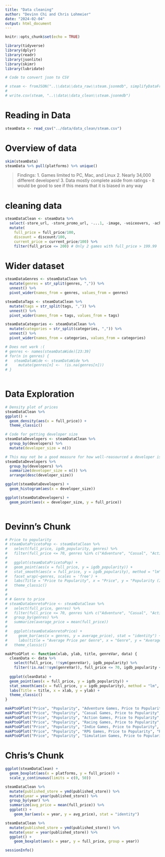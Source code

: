 ```yaml
---
title: "Data cleaning"
author: "Devinn Chi and Chris Lohmeier"
date: "2024-02-04"
output: html_document
---
```


```r
knitr::opts_chunk$set(echo = TRUE)
```

```r
library(tidyverse)
library(dplyr)
library(readr)
library(jsonlite)
library(skimr)
library(lubridate)
```

```r
# Code to convert json to CSV

# steam <- fromJSON("..\\data\\data_raw\\steam.jsonmdb", simplifyDataFrame = TRUE)
# 
# write.csv(steam, "..\\data\\data_clean\\steam.jsonmdb")
```


# Reading in Data
```r
steamData <- read_csv("../data/data_clean/steam.csv")
```
# Overview of data
```r
skim(steamData)
steamData %>% pull(platforms) %>% unique()
```
> Findings:
1. Games limited to PC, Mac, and Linux
2. Nearly 34,000 different developers!
3. Data mostly complete aside from ratings - it would be good to see if this means that it is biased in any way

# cleaning data
```r
steamDataClean <- steamData %>% 
  select(-store_url, -store_promo_url, -...1, -image, -voiceovers, -achievements, -gfq_url, -gfq_difficulty_comment, -gfq_rating_comment, -gfq_length_comment, -stsp_owners, -stsp_mdntime, -hltb_url, -hltb_single, -hltb_complete, -meta_url, -igdb_url, -igdb_single, -igdb_complete, -published_meta, -published_hltb, -published_stsp, -published_igdb) %>% 
  mutate(
    full_price = full_price/100,
    discount = discount/100,
    current_price = current_price/100) %>% 
    filter(full_price <= 200) # Only 2 games with full_price > 199.99
```

# Wider dataset
```r
steamDataGenres <- steamDataClean %>% 
  mutate(genres = str_split(genres, ",")) %>% 
  unnest() %>% 
  pivot_wider(names_from = genres, values_from = genres)

steamDataTags <- steamDataClean %>% 
  mutate(tags = str_split(tags, ",")) %>% 
  unnest() %>% 
  pivot_wider(names_from = tags, values_from = tags)

steamDataCategories <- steamDataClean %>% 
  mutate(categories = str_split(categories, ",")) %>% 
  unnest() %>% 
  pivot_wider(names_from = categories, values_from = categories)

# Does not work :(
# genres <- names(steamDataWide)[23:39]
# for(n in genres) {
#   steamDataWide <- steamDataWide %>% 
#     mutate(genres[n] <-  !is.na(genres[n]))
# } 
  
```


# Data Exploration
```r
# Density plot of prices
steamDataClean %>% 
ggplot() +
  geom_density(aes(x = full_price)) +
  theme_classic()

# Code for getting developer size
steamDataDevelopers <- steamDataClean %>% 
  group_by(developers) %>% 
  mutate(developer_size = n())

# This may not be a good measure for how well-reasourced a developer is - maybe sales data exists somewhere?
steamDataDevelopers %>% 
  group_by(developers) %>% 
  summarize(developer_size = n()) %>% 
  arrange(desc(developer_size))

ggplot(steamDataDevelopers) +
  geom_histogram(aes(x = developer_size))

ggplot(steamDataDevelopers) +
  geom_point(aes(x = developer_size, y = full_price))
  
```

# Devinn's Chunk
```r
# Price to popularity
# steamDataPricetoPop <- steamDataClean %>% 
#   select(full_price, igdb_popularity, genres) %>% 
#   filter(full_price <= 70, genres %in% c("Adventure", "Casual", "Action", "Racing", "Indie", "RPG", "Simulation", "Strategy"))
# 
#   ggplot(steamDataPricetoPop) + 
#   geom_point(aes(x = full_price, y = igdb_popularity)) + 
#   stat_smooth(aes(x = full_price, y = igdb_popularity), method = "lm", se = TRUE) +
#   facet_wrap(~genres, scales = 'free') + 
#   labs(Title = "Price to Popularity", x = "Price", y = "Popularity (IGDB)") +
#   theme_classic()
# 
# 
# # Genre to price
# steamDataGenretoPrice <- steamDataClean %>% 
#   select(full_price, genres) %>% 
#   filter(full_price <= 70, genres %in% c("Adventure", "Casual", "Action", "Racing", "Indie", "RPG", "Simulation", "Strategy")) %>% 
#   group_by(genres) %>% 
#   summarize(average_price = mean(full_price))
# 
#   ggplot(steamDataGenretoPrice) +
#     geom_bar(aes(x = genres, y = average_price), stat = "identity") +
#     labs(title = "Average Price per Genre", x = "Genre", y = "Average Price") +
#   theme_classic()

makPtoGPlot <- function(xlab, ylab, title, genreVar, data) {
  cleanData <- data %>% 
    select(full_price, !!sym(genreVar), igdb_popularity) %>%
    filter(!is.na(!!sym(genreVar)), full_price <= 70, igdb_popularity <= 250)
  
  ggplot(cleanData) + 
  geom_point(aes(x = full_price, y = igdb_popularity)) +
  stat_smooth(aes(x = full_price, y = igdb_popularity), method = "lm", se = TRUE) +
  labs(Title = title, x = xlab, y = ylab) + 
  theme_classic()
}

makPtoGPlot("Price", "Popularity", "Adventure Games, Price to Popularity", "Adventure", steamDataGenres)
makPtoGPlot("Price", "Popularity", "Casual Games, Price to Popularity", "Casual", steamDataGenres)
makPtoGPlot("Price", "Popularity", "Action Games, Price to Popularity", "Action", steamDataGenres)
makPtoGPlot("Price", "Popularity", "Racing Games, Price to Popularity", "Racing", steamDataGenres)
makPtoGPlot("Price", "Popularity", "Indie Games, Price to Popularity", "Indie", steamDataGenres)
makPtoGPlot("Price", "Popularity", "RPG Games, Price to Popularity", "RPG", steamDataGenres)
makPtoGPlot("Price", "Popularity", "Simulation Games, Price to Popularity", "Simulation", steamDataGenres)
```

# Chris's Chunk
```r
ggplot(steamDataClean) + 
  geom_boxplot(aes(x = platforms, y = full_price)) + 
  scale_y_continuous(limits = c(0, 50))

steamDataClean %>%  
  mutate(published_store = ymd(published_store)) %>%
  mutate(year = year(published_store)) %>% 
  group_by(year) %>% 
  summarize(avg_price = mean(full_price)) %>%
  ggplot() +
    geom_bar(aes(x = year, y = avg_price), stat = "identity")

steamDataClean %>%  
  mutate(published_store = ymd(published_store)) %>%
  mutate(year = year(published_store)) %>% 
  ggplot() +
    geom_boxplot(aes(x = year, y = full_price, group = year))
```

```r
sessionInfo()
```

